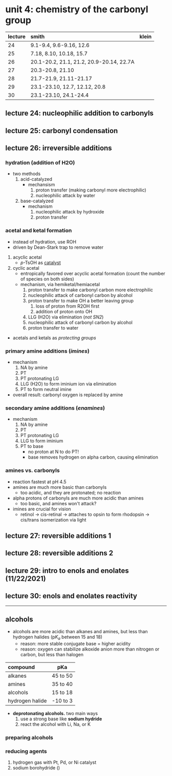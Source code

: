 # unit 4: chemistry of the carbonyl group


|lecture|smith|klein|
|:------|:-------|:------|
|24|9.1-9.4, 9.6-9.16, 12.6||
|25|7.18, 8.10, 10.18, 15.7||
|26|20.1-20.2, 21.1, 21.2, 20.9-20.14, 22.7A||
|27|20.3-20.8, 21.10||
|28|21.7-21.9, 21.11-21.17||
|29|23.1-23.10, 12.7, 12.12, 20.8||
|30|23.1-23.10, 24.1-24.4||

## lecture 24: nucleophilic addition to carbonyls
## lecture 25: carbonyl condensation
## lecture 26: irreversible additions

### hydration (addition of H2O)
- two methods
    1. acid-catalyzed
        - mechansism
            1. proton transfer (making carbonyl more electrophilic)
            2. nucleophilic attack by water
    2. base-catalyzed
        - mechanism
            1. nucleophilic attack by hydroxide
            2. proton transfer

### acetal and ketal formation
- instead of hydration, use ROH
- driven by Dean-Stark trap to remove water

1. acyclic acetal
    - _p_-TsOH as [catalyst](https://en.wikipedia.org/wiki/P-Toluenesulfonic_acid)
2. cyclic acetal
    - entropically favored over acyclic acetal formation (count the number of species on both sides)
    - mechanism, via hemiketal/hemiacetal
        1. proton transfer to make carbonyl carbon more electrophilic
        2. nucleophilic attack of carbonyl carbon by alcohol
        3. proton transfer to make OH a better leaving group
            1. loss of proton from R2OH first
            2. addition of proton onto OH
        4. LLG (H2O) via elimination (_not SN2_)
        5. nucleophilic attack of carbonyl carbon by alcohol
        6. proton transfer to water

- acetals and ketals as _protecting groups_

### primary amine additions (_imines_)
- mechanism
    1. NA by amine
    2. PT
    3. PT protonating LG
    4. LLG (H2O) to form iminium ion via elimination
    5. PT to form neutral imine
- overall result: carbonyl oxygen is replaced by amine

### secondary amine additions (_enamines_)
- mechanism
    1. NA by amine
    2. PT
    3. PT protonating LG
    4. LLG to form iminium
    5. PT to base
        - no proton at N to do PT!
        - base removes hydrogen on alpha carbon, causing elimination

### amines vs. carbonyls
- reaction fastest at pH 4.5
- amines are much more basic than carbonyls
    - too acidic, and they are protonated; no reaction
- alpha protons of carbonyls are much more acidic than amines
    - too basic, and amines won't attack?
- imines are crucial for vision
    - retinol -> cis-retinal -> attaches to opsin to form rhodopsin -> cis/trans isomerization via light

## lecture 27: reversible additions 1

## lecture 28: reversible additions 2

## lecture 29: intro to enols and enolates (11/22/2021)

## lecture 30: enols and enolates reactivity

---

## alcohols
- alcohols are more acidic than alkanes and amines, but less than hydrogen halides ($\text{p}K_a$ between 15 and 18)
    - reason: more stable conjugate base = higher acidity
    - reason: oxygen can stabilize alkoxide anion more than nitrogen or carbon, but less than halogen

|compound|pKa|
|:-------|:----:|
|alkanes|45 to 50|
|amines|35 to 40|
|alcohols|15 to 18|
|hydrogen halide|-10 to 3|

- **deprotonating alcohols.** two main ways
    1. use a strong base like **sodium hydride**
    2. react the alcohol with Li, Na, or K
    
### preparing alcohols

### reducing agents
1. hydrogen gas with Pt, Pd, or Ni catalyst
2. sodium borohydride (<C chem="\ce{->[NaBH4][EtOH, MeOH, or H2O]}" />)